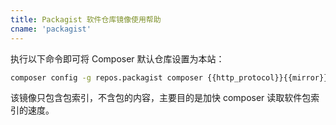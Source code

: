 ```yaml
---
title: Packagist 软件仓库镜像使用帮助
cname: 'packagist'
---
```


执行以下命令即可将 Composer 默认仓库设置为本站：

<CodeBlock>

```bash
composer config -g repos.packagist composer {{http_protocol}}{{mirror}}/index
```

</CodeBlock>

该镜像只包含包索引，不含包的内容，主要目的是加快 composer 读取软件包索引的速度。
